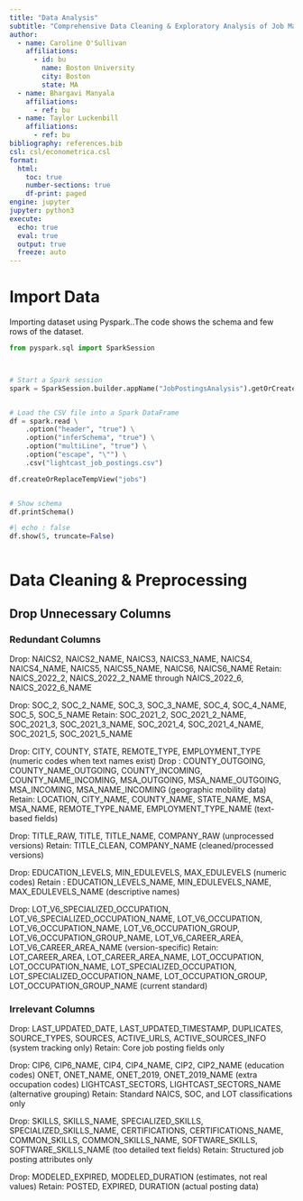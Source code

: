 ```yaml
---
title: "Data Analysis"
subtitle: "Comprehensive Data Cleaning & Exploratory Analysis of Job Market Trends"
author:
  - name: Caroline O'Sullivan
    affiliations:
      - id: bu
        name: Boston University
        city: Boston
        state: MA
  - name: Bhargavi Manyala
    affiliations:
      - ref: bu
  - name: Taylor Luckenbill
    affiliations:
      - ref: bu      
bibliography: references.bib
csl: csl/econometrica.csl
format: 
  html:
    toc: true
    number-sections: true
    df-print: paged
engine: jupyter
jupyter: python3
execute:
  echo: true
  eval: true
  output: true
  freeze: auto
---
```


# Import Data
Importing dataset using Pyspark..The code shows the schema and few rows of the dataset.

```python
from pyspark.sql import SparkSession



# Start a Spark session
spark = SparkSession.builder.appName("JobPostingsAnalysis").getOrCreate()


# Load the CSV file into a Spark DataFrame
df = spark.read \
    .option("header", "true") \
    .option("inferSchema", "true") \
    .option("multiLine", "true") \
    .option("escape", "\"") \
    .csv("lightcast_job_postings.csv")

df.createOrReplaceTempView("jobs")


# Show schema
df.printSchema()

```

```python
#| echo : false
df.show(5, truncate=False)



```


# Data Cleaning & Preprocessing

## Drop Unnecessary Columns

### Redundant Columns

Drop: NAICS2, NAICS2_NAME, NAICS3, NAICS3_NAME, NAICS4, NAICS4_NAME, NAICS5, NAICS5_NAME, NAICS6, NAICS6_NAME
Retain: NAICS_2022_2, NAICS_2022_2_NAME through NAICS_2022_6, NAICS_2022_6_NAME

Drop: SOC_2, SOC_2_NAME, SOC_3, SOC_3_NAME, SOC_4, SOC_4_NAME, SOC_5, SOC_5_NAME
Retain: SOC_2021_2, SOC_2021_2_NAME, SOC_2021_3, SOC_2021_3_NAME, SOC_2021_4, SOC_2021_4_NAME, SOC_2021_5, SOC_2021_5_NAME

Drop: CITY, COUNTY, STATE, REMOTE_TYPE, EMPLOYMENT_TYPE (numeric codes when text names exist)
Drop : COUNTY_OUTGOING, COUNTY_NAME_OUTGOING, COUNTY_INCOMING, COUNTY_NAME_INCOMING, MSA_OUTGOING, MSA_NAME_OUTGOING, MSA_INCOMING, MSA_NAME_INCOMING (geographic mobility data)
Retain: LOCATION, CITY_NAME, COUNTY_NAME, STATE_NAME, MSA, MSA_NAME, REMOTE_TYPE_NAME, EMPLOYMENT_TYPE_NAME (text-based fields)

Drop: TITLE_RAW, TITLE, TITLE_NAME, COMPANY_RAW (unprocessed versions)
Retain: TITLE_CLEAN, COMPANY_NAME (cleaned/processed versions)

Drop: EDUCATION_LEVELS, MIN_EDULEVELS, MAX_EDULEVELS (numeric codes)
Retain : EDUCATION_LEVELS_NAME, MIN_EDULEVELS_NAME, MAX_EDULEVELS_NAME (descriptive names)

Drop: LOT_V6_SPECIALIZED_OCCUPATION, LOT_V6_SPECIALIZED_OCCUPATION_NAME, LOT_V6_OCCUPATION, LOT_V6_OCCUPATION_NAME, LOT_V6_OCCUPATION_GROUP, LOT_V6_OCCUPATION_GROUP_NAME, LOT_V6_CAREER_AREA, LOT_V6_CAREER_AREA_NAME (version-specific)
Retain: LOT_CAREER_AREA, LOT_CAREER_AREA_NAME, LOT_OCCUPATION, LOT_OCCUPATION_NAME, LOT_SPECIALIZED_OCCUPATION, LOT_SPECIALIZED_OCCUPATION_NAME, LOT_OCCUPATION_GROUP, LOT_OCCUPATION_GROUP_NAME (current standard)

### Irrelevant Columns

Drop: LAST_UPDATED_DATE, LAST_UPDATED_TIMESTAMP, DUPLICATES, SOURCE_TYPES, SOURCES, ACTIVE_URLS, ACTIVE_SOURCES_INFO (system tracking only)
Retain: Core job posting fields only

Drop: CIP6, CIP6_NAME, CIP4, CIP4_NAME, CIP2, CIP2_NAME (education codes)
ONET, ONET_NAME, ONET_2019, ONET_2019_NAME (extra occupation codes)
LIGHTCAST_SECTORS, LIGHTCAST_SECTORS_NAME (alternative grouping)
Retain: Standard NAICS, SOC, and LOT classifications only

Drop: SKILLS, SKILLS_NAME, SPECIALIZED_SKILLS, SPECIALIZED_SKILLS_NAME, CERTIFICATIONS, CERTIFICATIONS_NAME, COMMON_SKILLS, COMMON_SKILLS_NAME, SOFTWARE_SKILLS, SOFTWARE_SKILLS_NAME (too detailed text fields)
Retain: Structured job posting attributes only

Drop: MODELED_EXPIRED, MODELED_DURATION (estimates, not real values)
Retain: POSTED, EXPIRED, DURATION (actual posting data)


















